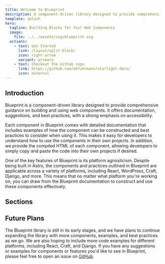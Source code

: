 ```yaml
---
title: Welcome to Blueprint
description: A component-driven library designed to provide comprehensive guidance on building and using web components, offering documentation, suggestions, and best practices, with a strong emphasis on accessibility.
template: splash
hero:
  tagline: Building Blocks for Your Web Components
  image:
    file: ../../assets/svg/blueprint.svg
  actions:
    - text: Get Started
      link: /layout/split-block/
      icon: right-arrow
      variant: primary
    - text: Checkout the Github repo
      link: https://github.com/ekfuhrmann/starlight-docs/
      icon: external
---
```



## Introduction

Blueprint is a component-driven library designed to provide comprehensive guidance on building and using web components. It offers documentation, suggestions, and best practices, with a strong emphasis on accessibility.

Each component in Blueprint comes with detailed documentation that includes examples of how the component can be constructed and best practices to consider when using it. This makes it easy for developers to understand how to use the components in their own projects. In addition, we provide the compiled HTML of each component, allowing developers to simply copy and paste the code into their own projects if desired.

One of the key features of Blueprint is its platform agnosticism. Despite being built in Astro, the components and practices outlined in Blueprint are applicable across a variety of platforms, including React, WordPress, Craft, Django, and more. This means that no matter what platform you're working on, you can draw from the Blueprint documentation to construct and use these components effectively.

## Sections

<CardGrid>
  <LinkCard
    title="Elements"
    href="/elements/button/"
    description="Core building blocks for your project."
  />
  <LinkCard
    title="Layout"
    href="/layout/split-block/"
    description="Structural foundations for your project setup."
  />
  <LinkCard
    title="Navigation"
    href="/navigation/tabs/"
    description="Components for moving between pages and content."
  />
  <LinkCard
    title="Forms"
    href="/forms/field-group/"
    description="Essential components for user input and data submission."
  />
</CardGrid>

## Future Plans

The Blueprint library is still in its early stages, and we have plans to continue expanding the library with more components, examples, and best practices as we go. We are also hoping to include more code examples for different platforms, including React, Craft, and Django. If you have any suggestions or examples for components or features you'd like to see in Blueprint, please feel free to open an issue on [GitHub](https://github.com/ekfuhrmann/starlight-docs/).
